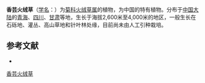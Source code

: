 {{Speciesbox
| name = 香芸火绒草
| status = 
| status_system = 
| image =
| genus = Leontopodium
| species = haplophylloides
| authority = Hand.-Mazz.
}}

'''香芸火绒草'''（[[学名|学名]]：{{lang|la|''Leontopodium haplophylloides''}}）为[[菊科|菊科]][[火绒草属|火绒草属]]的植物，为中国的特有植物。分布于[[中国大陆|中国大陆]]的[[青海|青海]]、[[四川|四川]]、[[甘肃|甘肃]]等地，生长于海拔2,600米至4,000米的地区，一般生长在石砾地、灌丛、高山草地和针叶林处缘，目前尚未由人工引种栽培。

== 参考文献 ==
<div class="references-small">
* {{cite web| url =http://www.bioinfo.cn/db05/KmzwSpecies.php?action=view&id=4043| title =香芸火绒草| work =《中国高等植物数据库全库》| publisher =中国科学院微生物研究所| author =昆明植物研究所| accessdate =2009-02-25| deadurl =yes| archiveurl =https://web.archive.org/web/20160305005340/http://www.bioinfo.cn/db05/KmzwSpecies.php?action=view&id=4043| archivedate =2016-03-05}}
</div>
{{Taxonbar|from=Q15230885}}

[[Category:火绒草属|香芸火绒草]]


{{植物小作品}}